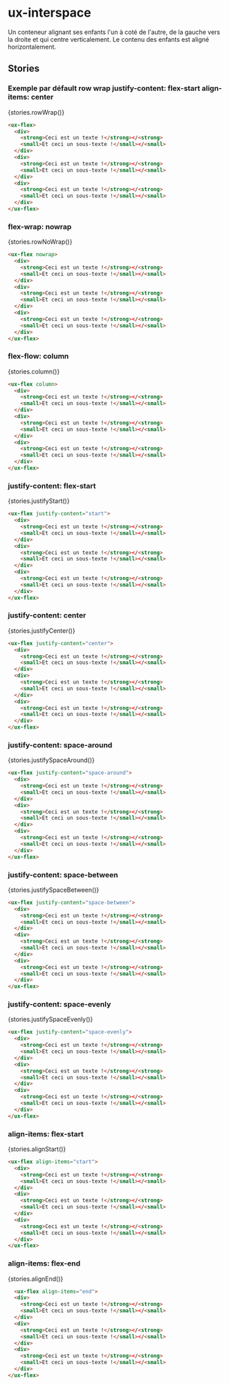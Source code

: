 
# ux-interspace

<Meta title="Components|Structures/Flex" />

Un conteneur alignant ses enfants l'un à coté de l'autre, de la gauche vers la droite et qui centre verticalement.
Le contenu des enfants est aligné horizontalement.

## Stories

### Exemple par défault row wrap justify-content: flex-start align-items: center

<Preview withSource="none">
  <Story name="rowWrap" height="60px">
    {stories.rowWrap()}
  </Story>
</Preview>

```html
<ux-flex>
  <div>
    <strong>Ceci est un texte !</strong></<strong>
    <small>Et ceci un sous-texte !</small></<small>
  </div>
  <div>
    <strong>Ceci est un texte !</strong></<strong>
    <small>Et ceci un sous-texte !</small></<small>
  </div>
  <div>
    <strong>Ceci est un texte !</strong></<strong>
    <small>Et ceci un sous-texte !</small></<small>
  </div>
</ux-flex>
```

### flex-wrap: nowrap

<Preview withSource="none">
  <Story name="rowNoWrap" height="60px">
    {stories.rowNoWrap()}
  </Story>
</Preview>

```html
<ux-flex nowrap>
  <div>
    <strong>Ceci est un texte !</strong></<strong>
    <small>Et ceci un sous-texte !</small></<small>
  </div>
  <div>
    <strong>Ceci est un texte !</strong></<strong>
    <small>Et ceci un sous-texte !</small></<small>
  </div>
  <div>
    <strong>Ceci est un texte !</strong></<strong>
    <small>Et ceci un sous-texte !</small></<small>
  </div>
</ux-flex>
```

### flex-flow: column

<Preview withSource="none">
  <Story name="column" height="60px">
    {stories.column()}
  </Story>
</Preview>

```html
<ux-flex column>
  <div>
    <strong>Ceci est un texte !</strong></<strong>
    <small>Et ceci un sous-texte !</small></<small>
  </div>
  <div>
    <strong>Ceci est un texte !</strong></<strong>
    <small>Et ceci un sous-texte !</small></<small>
  </div>
  <div>
    <strong>Ceci est un texte !</strong></<strong>
    <small>Et ceci un sous-texte !</small></<small>
  </div>
</ux-flex>
```

### justify-content: flex-start

<Preview withSource="none">
  <Story name="justifyStart" height="60px">
    {stories.justifyStart()}
  </Story>
</Preview>

```html
<ux-flex justify-content="start">
  <div>
    <strong>Ceci est un texte !</strong></<strong>
    <small>Et ceci un sous-texte !</small></<small>
  </div>
  <div>
    <strong>Ceci est un texte !</strong></<strong>
    <small>Et ceci un sous-texte !</small></<small>
  </div>
  <div>
    <strong>Ceci est un texte !</strong></<strong>
    <small>Et ceci un sous-texte !</small></<small>
  </div>
</ux-flex>
```

### justify-content: center

<Preview withSource="none">
  <Story name="justifyCenter" height="60px">
    {stories.justifyCenter()}
  </Story>
</Preview>

```html
<ux-flex justify-content="center">
  <div>
    <strong>Ceci est un texte !</strong></<strong>
    <small>Et ceci un sous-texte !</small></<small>
  </div>
  <div>
    <strong>Ceci est un texte !</strong></<strong>
    <small>Et ceci un sous-texte !</small></<small>
  </div>
  <div>
    <strong>Ceci est un texte !</strong></<strong>
    <small>Et ceci un sous-texte !</small></<small>
  </div>
</ux-flex>
```

### justify-content: space-around

<Preview withSource="none">
  <Story name="justifySpaceAround" height="60px">
    {stories.justifySpaceAround()}
  </Story>
</Preview>

```html
<ux-flex justify-content="space-around">
  <div>
    <strong>Ceci est un texte !</strong></<strong>
    <small>Et ceci un sous-texte !</small></<small>
  </div>
  <div>
    <strong>Ceci est un texte !</strong></<strong>
    <small>Et ceci un sous-texte !</small></<small>
  </div>
  <div>
    <strong>Ceci est un texte !</strong></<strong>
    <small>Et ceci un sous-texte !</small></<small>
  </div>
</ux-flex>
```

### justify-content: space-between

<Preview withSource="none">
  <Story name="justifySpaceBetween" height="60px">
    {stories.justifySpaceBetween()}
  </Story>
</Preview>

```html
<ux-flex justify-content="space-between">
  <div>
    <strong>Ceci est un texte !</strong></<strong>
    <small>Et ceci un sous-texte !</small></<small>
  </div>
  <div>
    <strong>Ceci est un texte !</strong></<strong>
    <small>Et ceci un sous-texte !</small></<small>
  </div>
  <div>
    <strong>Ceci est un texte !</strong></<strong>
    <small>Et ceci un sous-texte !</small></<small>
  </div>
</ux-flex>
```

### justify-content: space-evenly

<Preview withSource="none">
  <Story name="justifySpaceEvenly" height="60px">
    {stories.justifySpaceEvenly()}
  </Story>
</Preview>

```html
<ux-flex justify-content="space-evenly">
  <div>
    <strong>Ceci est un texte !</strong></<strong>
    <small>Et ceci un sous-texte !</small></<small>
  </div>
  <div>
    <strong>Ceci est un texte !</strong></<strong>
    <small>Et ceci un sous-texte !</small></<small>
  </div>
  <div>
    <strong>Ceci est un texte !</strong></<strong>
    <small>Et ceci un sous-texte !</small></<small>
  </div>
</ux-flex>
```

### align-items: flex-start

<Preview withSource="none">
  <Story name="alignStart" height="60px">
    {stories.alignStart()}
  </Story>
</Preview>

```html
<ux-flex align-items="start">
  <div>
    <strong>Ceci est un texte !</strong></<strong>
    <small>Et ceci un sous-texte !</small></<small>
  </div>
  <div>
    <strong>Ceci est un texte !</strong></<strong>
    <small>Et ceci un sous-texte !</small></<small>
  </div>
  <div>
    <strong>Ceci est un texte !</strong></<strong>
    <small>Et ceci un sous-texte !</small></<small>
  </div>
</ux-flex>
```

### align-items: flex-end

<Preview withSource="none">
  <Story name="alignEnd" height="60px">
    {stories.alignEnd()}
  </Story>
</Preview>

```html
  <ux-flex align-items="end">
  <div>
    <strong>Ceci est un texte !</strong></<strong>
    <small>Et ceci un sous-texte !</small></<small>
  </div>
  <div>
    <strong>Ceci est un texte !</strong></<strong>
    <small>Et ceci un sous-texte !</small></<small>
  </div>
  <div>
    <strong>Ceci est un texte !</strong></<strong>
    <small>Et ceci un sous-texte !</small></<small>
  </div>
</ux-flex>
```
